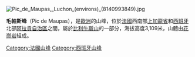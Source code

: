 [[Image:Pic_de_Maupas,_Luchon_(environs)_(8140993849).jpg|right]]
{{Coord|42|40|4|N|0|32|44|E|display=title}}

'''毛帕斯峰'''（Pic de Maupas），是[[歐洲|歐洲]]的山峰，位於[[法國|法國]]西南部[[上加龍省|上加龍省]]和[[西班牙|西班牙]]北部[[阿拉貢自治區|阿拉貢自治區]]之間，屬於[[比利牛斯山|比利牛斯山]]的一部分，海拔高度3,109米，山體由[[花崗岩|花崗岩]]組成。

{{France-geo-stub}}
{{Spain-geo-stub}}
[[Category:法國山峰|Category:法國山峰]]
[[Category:西班牙山峰|Category:西班牙山峰]]